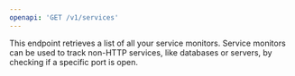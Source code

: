 ```yaml
---
openapi: 'GET /v1/services'
---
```


This endpoint retrieves a list of all your service monitors. Service monitors can be used to track non-HTTP services, like databases or servers, by checking if a specific port is open. 